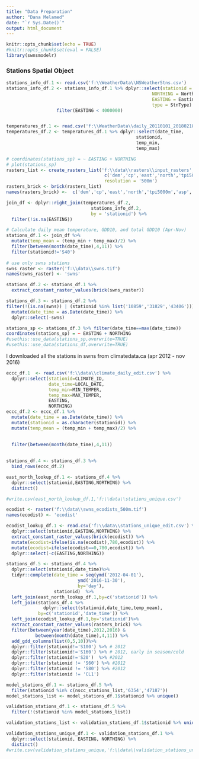 ```yaml
---
title: "Data Preparation"
author: "Dana Melamed"
date: "`r Sys.Date()`"
output: html_document
---
```


```r
knitr::opts_chunk$set(echo = TRUE)
#knitr::opts_chunk$set(eval = FALSE)
library(swnsmodelr)
```
### Stations Spatial Object

```r
stations_info_df.1 <- read.csv('f:\\WeatherData\\NSWeatherStns.csv')
stations_info_df.2 <- stations_info_df.1 %>% dplyr::select(stationid = StnID,
                                                       NORTHING = Northing, 
                                                       EASTING = Easting,
                                                       type = StnType) %>%
                   filter(EASTING < 4000000)


temperatures_df.1 <- read.csv('f:\\WeatherData\\daily_20110101_20180218.csv')
temperatures_df.2 <- temperatures_df.1 %>% dplyr::select(date_time,
                                                 stationid,
                                                 temp_min,
                                                 temp_max)

```

```r

# coordinates(stations_sp) = ~ EASTING + NORTHING
# plot(stations_sp)
rasters_list <- create_rasters_list('f:\\data\\rasters\\input_rasters',
                                     c('dem','cp','east','north','tpi5000m','asp','slp'),
                                     resolution = '500m')
rasters_brick <- brick(rasters_list)
names(rasters_brick) <-  c('dem','cp','east','north','tpi5000m','asp','slp')

join_df <- dplyr::right_join(temperatures_df.2,
                                stations_info_df.2,
                                by = 'stationid') %>%
  filter(!is.na(EASTING))

# Calculate daily mean temperature, GDD10, and total GDD10 (Apr-Nov)
stations_df.1 <- join_df %>%
  mutate(temp_mean = (temp_min + temp_max)/2) %>%
  filter(between(month(date_time),4,11)) %>% 
  filter(stationid!='S40')
  
# use only swns stations
swns_raster <- raster('f:\\data\\swns.tif')
names(swns_raster) <- 'swns'
```

```r

stations_df.2 <- stations_df.1 %>%
  extract_constant_raster_values(brick(swns_raster))

stations_df.3 <- stations_df.2 %>%
filter(!(is.na(swns)) | (stationid %in% list('10859','31829','43406'))) %>%
  mutate(date_time = as.Date(date_time)) %>%
  dplyr::select(-swns)

stations_sp <- stations_df.3 %>% filter(date_time==max(date_time))
coordinates(stations_sp) = ~ EASTING + NORTHING
#usethis::use_data(stations_sp,overwrite=TRUE)
#usethis::use_data(stations_df,overwrite=TRUE)
```


I downloaded all the stations in swns from climatedata.ca (apr 2012 - nov 2016)
```r
eccc_df.1  <- read.csv('f:\\data\\climate_daily_edit.csv') %>%
  dplyr::select(stationid=CLIMATE_ID,
                date_time=LOCAL_DATE,
                temp_min=MIN_TEMPER,
                temp_max=MAX_TEMPER,
                EASTING,
                NORTHING)
eccc_df.2 <- eccc_df.1 %>%
  mutate(date_time = as.Date(date_time)) %>%
  mutate(stationid = as.character(stationid)) %>%
  mutate(temp_mean = (temp_min + temp_max)/2) %>%

  
  filter(between(month(date_time),4,11)) 
  
 
stations_df.4 <- stations_df.3 %>%
  bind_rows(eccc_df.2)  
```

```r
east_north_lookup_df.1 <- stations_df.4 %>% 
  dplyr::select(stationid,EASTING,NORTHING) %>%
  distinct()

#write.csv(east_north_lookup_df.1,'f:\\data\\stations_unique.csv')
```

```r
ecodist <- raster('f:\\data\\swns_ecodists_500m.tif')
names(ecodist) <- 'ecodist'
```


```r
ecodist_lookup_df.1 <- read.csv('f:\\data\\stations_unique_edit.csv') %>%
  dplyr::select(stationid,EASTING,NORTHING) %>%
  extract_constant_raster_values(brick(ecodist)) %>%
  mutate(ecodist=ifelse(is.na(ecodist),780,ecodist)) %>%
  mutate(ecodist=ifelse(ecodist==0,780,ecodist)) %>%
  dplyr::select(-c(EASTING,NORTHING))
```


```r
stations_df.5 <- stations_df.4 %>% 
  dplyr::select(stationid,date_time)%>%
  tidyr::complete(date_time = seq(ymd('2012-04-01'),
                           ymd('2016-11-30'),
                           by='day'),
                  stationid)  %>%
  left_join(east_north_lookup_df.1,by=c('stationid')) %>%
  left_join(stations_df.4 %>% 
              dplyr::select(stationid,date_time,temp_mean),
            by=c('stationid','date_time')) %>%
  left_join(ecodist_lookup_df.1,by='stationid')%>%
  extract_constant_raster_values(rasters_brick) %>%
  filter(between(year(date_time),2012,2016) &
           between(month(date_time),4,11)) %>%
  add_gdd_columns(list(0,5,10))%>% 
  dplyr::filter(stationid!='S100') %>% # 2012
  dplyr::filter(stationid!='S160') %>% # 2012, early in season/cold
  dplyr::filter(stationid!='S20')  %>% #2012
  dplyr::filter(stationid != 'S60') %>% #2012
  dplyr::filter(stationid != 'S80') %>% #2012
  dplyr::filter(stationid != 'CL1')


```



```r
model_stations_df.1 <- stations_df.5 %>% 
  filter(stationid %in% c(nscc_stations_list,'6354','47187')) 
model_stations_list <- model_stations_df.1$stationid %>% unique()

validation_stations_df.1 <- stations_df.5 %>%
  filter(!(stationid %in% model_stations_list)) 

validation_stations_list <- validation_stations_df.1$stationid %>% unique()

validation_stations_unique_df.1 <- validation_stations_df.1 %>% 
  dplyr::select(stationid, EASTING, NORTHING) %>% 
  distinct()
#write.csv(validation_stations_unique,'f:\\data\\validation_stations_unique.csv')
```



